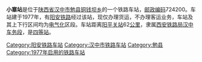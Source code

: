 {{noteTA
|1=zh-cn:始发车次; zh-hk:列車班次;
|2=zh-cn:车次; zh-hk:班次;
}}
{{Infobox China railway station
|车站名称 = 小寨站
|图片 = 
|图片介绍 = 
|其他名称 = 
|车站拼音 = Xiaozhai
|英文名称 = Xiaozhai Railway Station
|车站代码 = 45674<ref>{{cite book|title=中华人民共和国铁路车站代码（GB/T 10302-2010）|publisher=中国标准出版社|year=2010|isbn=155066140495|ignore-isbn-error=true|pages=40}}</ref>
|电报码 = XZY<ref>{{cite book|author=铁道部电子计算技术中心, 铁道部运输局|title=铁路车站站名代码表：TMIS使用|publisher=中国铁道出版社|location=北京|year=1998|isbn=9787113030995|pages=107}}</ref>
|拼音码 = XZH
|address = [[陕西省|陕西省]][[汉中市|汉中市]][[勉县|勉县]]
|coordinates = 
|归属 = [[西安铁路局|西安铁路局]][[汉中车务段|汉中车务段]]
|线路 = [[阳安铁路|阳安铁路]]
|车站等级 = [[四等站_(中铁)|四等站]]
}}
'''小寨站'''是位于[[陕西省|陕西省]][[汉中市|汉中市]][[勉县|勉县]][[铜钱坝乡|铜钱坝乡]]的一个铁路车站，[[邮政编码|邮政编码]]724200。车站建于1977年，有[[阳安铁路|阳安铁路]]经过该站，现仅办理货运，不办理客运业务，车站及其上下行区间均为[[电气化|电气化]]区段。车站距离[[阳平关站|阳平关站]]62[[公里|公里]]，隶属[[西安铁路局|西安铁路局]][[汉中车务段|汉中车务段]]，是[[四等站_(中铁)|四等站]]。

{{start rail box}}
{{s-inop|[[青羊驿站|青羊驿站]]}}
{{s-line|[[阳安铁路|阳安铁路]]}}
{{s-inop|[[勉西站|勉西站]]}}
{{end box}}

{{阳安铁路}}
{{铁路车站小作品}}
{{陕西小作品}}

[[Category:阳安铁路车站|Category:阳安铁路车站]]
[[Category:汉中市铁路车站|Category:汉中市铁路车站]]
[[Category:勉县|Category:勉县]]
[[Category:1977年启用的铁路车站|Category:1977年启用的铁路车站]]